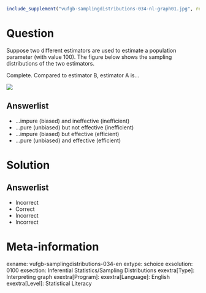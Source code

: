 ```r
include_supplement("vufgb-samplingdistributions-034-nl-graph01.jpg", recursive = TRUE)
```

Question
========

Suppose two different estimators are used to estimate a population parameter (with value 100). The figure below shows the sampling distributions of the two estimators.

Complete. Compared to estimator B, estimator A is...

![](vufgb-samplingdistributions-034-nl-graph01.jpg)
  
Answerlist
----------
* ...impure (biased) and ineffective (inefficient)
* ...pure (unbiased) but not effective (inefficient)
* ...impure (biased) but effective (efficient)
* ...pure (unbiased) and effective (efficient)


Solution
========

Answerlist
----------
* Incorrect
* Correct
* Incorrect
* Incorrect

Meta-information
================
exname: vufgb-samplingdistributions-034-en
extype: schoice
exsolution: 0100
exsection: Inferential Statistics/Sampling Distributions
exextra[Type]: Interpreting graph
exextra[Program]: 
exextra[Language]: English
exextra[Level]: Statistical Literacy
